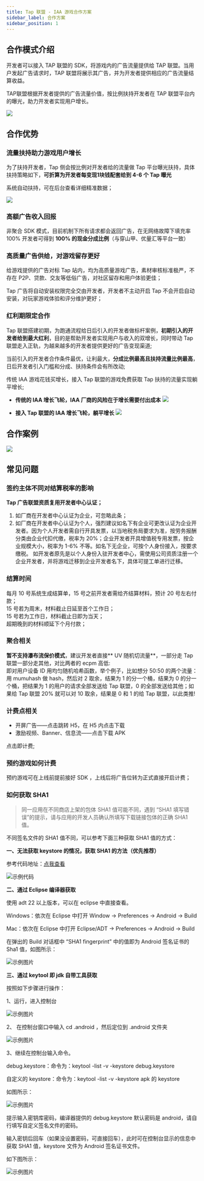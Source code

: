 ```yaml
---
title: Tap 联盟 - IAA 游戏合作方案
sidebar_label: 合作方案
sidebar_position: 1
---
```



## 合作模式介绍

开发者可以接入 TAP 联盟的 SDK，将游戏内的广告流量提供给 TAP 联盟。当用户发起广告请求时，TAP 联盟将展示其广告，并为开发者提供相应的广告流量结算收益。

TAP联盟根据开发者提供的广告流量价值，按比例扶持开发者在 TAP 联盟平台内的曝光，助力开发者实现用户增长。

![](/img/tap-ad/scheme.jpg)

## 合作优势

### 流量扶持助力游戏用户增长

为了扶持开发者，Tap 侧会按比例对开发者给的流量做 Tap 平台曝光扶持，具体扶持策略如下，**可折算为开发者每变现1块钱配套给到 4-6 个 Tap 曝光**

系统自动扶持，可在后台查看详细精准数据；

![](/img/tap-ad/console_data.png)

### 高额广告收入回报

非聚合 SDK 模式，目前机制下所有请求都会返回广告，在无网络故障下填充率100%
开发者可得到 **100% 的现金分成比例**（与穿山甲、优量汇等平台一致）

### 高质量广告供给，对游戏留存更好
给游戏提供的广告对标 Tap 站内，均为高质量游戏广告，素材审核标准极严，不存在 P2P、贷款、交友等低俗广告，对社区留存和用户体验更佳；

Tap 广告将自动安装权限完全交由开发者，开发者不主动开启 Tap 不会开启自动安装，对玩家游戏体验和评分维护更好；

### 红利期限定合作
Tap 联盟搭建初期，为跑通流程给日后引入的开发者做标杆案例，**初期引入的开发者给到最大红利**，目的是帮助开发者实现用户与收入的双增长，同时带动 Tap 联盟走入正轨，为越来越多的开发者提供更好的广告变现渠道;

当前引入的开发者合作条件最优，让利最大，**分成比例最高且扶持流量比例最高**，日后开发者引入门槛和分成、扶持条件会有所改动;

传统 IAA 游戏花钱买增长，接入 Tap 联盟的游戏免费获取 Tap 扶持的流量实现躺平增长;
* **传统的 IAA 增长飞轮，IAA 厂商的风险在于增长需要付出成本**
![](/img/tap-ad/xunhuan.png)

* **接入 Tap 联盟的 IAA 增长飞轮，躺平增长**
![](/img/tap-ad/iaa.png)

## 合作案例
![](/img/tap-ad/games.png)

## 常见问题

### **签约主体不同对结算税率的影响**

**Tap 广告联盟资质复用开发者中心认证；**
1. 如厂商在开发者中心认证为企业，可忽略此条；
2. 如厂商在开发者中心认证为个人，强烈建议如名下有企业可更改认证为企业开发者。因为个人开发者需自行开具发票，以当地税务局要求为准，按劳务报酬分类由企业代扣代缴，税率为 20%；企业开发者开具增值税专用发票，按企业规模大小，税率为 1-6% 不等。如名下无企业，可按个人身份接入，按要求缴税。
如开发者原先是以个人身份入驻开发者中心，需使用公司资质注册一个企业开发者，并将游戏迁移到企业开发者名下，具体可提工单进行迁移。

### **结算时间**

每月 10 号系统生成结算单，15 号之前开发者需给齐结算材料，预计 20 号左右付款；<br />
15 号若为周末，材料截止日延至首个工作日；<br />
15 号若为工作日，材料截止日即为当天；<br />
超期晚到的材料顺延下个月付款；

### **聚合相关**
**暂不支持瀑布流保价模式**，建议开发者直接** UV 随机切流量**，一部分走 Tap 联盟一部分走其他，对比两者的 ecpm 高低:<br />
即对用户设备 ID 用均匀随机哈希函数，举个例子，比如想分 50:50 的两个流量：用 mumuhash 做 hash，然后对 2 取余，结果为 1 的分一个桶，结果为 0 的分一个桶，把结果为 1 的用户的请求全部发送给 Tap 联盟，0 的全部发送给其他；如果给 Tap 联盟 20% 就可以对 10 取余，结果是 0 和 1 的给 Tap 联盟，以此类推!
 
### **计费点相关**
- 开屏广告——点击跳转 H5，在 H5 内点击下载
- 激励视频、Banner、信息流——点击下载 APK

点击即计费;

### **预约游戏如何计费**
预约游戏可在上线前提前接好 SDK ，上线后将广告位转为正式直接开启计费；

### **如何获取 SHA1**

> 同一应用在不同商店上架的包体 SHA1 值可能不同，遇到 “SHA1 填写错误”的提示，请与应用的开发人员确认所填写下载链接包体的正确 SHA1 值。

不同签名文件的 SHA1 值不同，可以参考下面三种获取 SHA1 值的方式：

**一、无法获取 keystore 的情况，获取 SHA1 的方法（优先推荐）**

参考代码地址：[点我查看](https://lf6-ttcdn-tos.pstatp.com/obj/ad-tetris-site/AppSigning.java)

![示例代码](https://lf3-plat.pglstatp-toutiao.com/obj/union-platform/157634260ac5d68ba1cd6a705bef285d)

**二、通过 Eclipse 编译器获取**

使用 adt 22 以上版本，可以在 eclipse 中直接查看。

Windows：依次在 Eclipse 中打开 Window -> Preferences -> Android -> Build

Mac：依次在 Eclipse 中打开 Eclipse/ADT -> Preferences -> Android -> Build

在弹出的 Build 对话框中 “SHA1 fingerprint” 中的值即为 Android 签名证书的 Sha1 值，如图所示：

![示例图片](https://sf3-fe-tos.pglstatp-toutiao.com/obj/ad-penny-bucket/c28ec2a1f24641e88f8a477ede8b70e6)

**三、通过 keytool 即 jdk 自带工具获取**

按照如下步骤进行操作：

1、运行，进入控制台

![示例图片](https://sf3-fe-tos.pglstatp-toutiao.com/obj/ad-penny-bucket/c2c8a101c7354688a759f70c5a75fe14)

2、 在控制台窗口中输入 cd .android ，然后定位到 .android 文件夹

![示例图片](https://sf3-fe-tos.pglstatp-toutiao.com/obj/ad-penny-bucket/536ddd99ad2843aaa6e24a17fcbcf45d)

3、继续在控制台输入命令。

debug.keystore：命令为：keytool -list -v -keystore debug.keystore

自定义的 keystore：命令为：keytool -list -v -keystore apk 的 keystore

如图所示：

![示例图片](https://sf3-fe-tos.pglstatp-toutiao.com/obj/ad-penny-bucket/06e2e4d7b8534f449a80116c22e729c2)

提示输入密钥库密码，编译器提供的 debug.keystore 默认密码是 android，请自行填写自定义签名文件的密码。

输入密钥后回车（如果没设置密码，可直接回车），此时可在控制台显示的信息中获取 SHA1 值，keystore 文件为 Android 签名证书文件。

如下图所示：

![示例图片](https://sf3-fe-tos.pglstatp-toutiao.com/obj/ad-penny-bucket/83b56964835d4dd492f2f2e295b15a05)